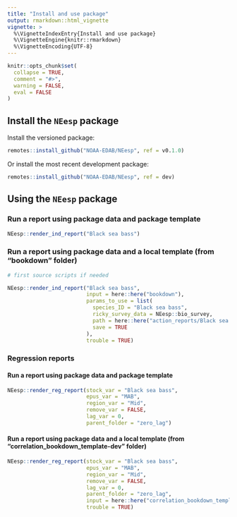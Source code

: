 ```yaml
---
title: "Install and use package"
output: rmarkdown::html_vignette
vignette: >
  %\VignetteIndexEntry{Install and use package}
  %\VignetteEngine{knitr::rmarkdown}
  %\VignetteEncoding{UTF-8}
---
```


```r
knitr::opts_chunk$set(
  collapse = TRUE,
  comment = "#>",
  warning = FALSE,
  eval = FALSE
)
```

## Install the `NEesp` package

Install the versioned package:
```r
remotes::install_github("NOAA-EDAB/NEesp", ref = v0.1.0)
```

Or install the most recent development package:
```r
remotes::install_github("NOAA-EDAB/NEesp", ref = dev)
```

## Using the `NEesp` package

### Run a report using package data and package template
```r
NEesp::render_ind_report("Black sea bass")
```

### Run a report using package data and a local template (from "bookdown" folder)
```r
# first source scripts if needed

NEesp::render_ind_report("Black sea bass", 
                         input = here::here("bookdown"),
                         params_to_use = list(
                           species_ID = "Black sea bass",
                           ricky_survey_data = NEesp::bio_survey,
                           path = here::here("action_reports/Black sea bass", "figures//"),
                           save = TRUE
                         ), 
                         trouble = TRUE)
```

### Regression reports

#### Run a report using package data and package template
```r
NEesp::render_reg_report(stock_var = "Black sea bass",
                         epus_var = "MAB",
                         region_var = "Mid",
                         remove_var = FALSE,
                         lag_var = 0,
                         parent_folder = "zero_lag")
```

#### Run a report using package data and a local template (from "correlation_bookdown_template-dev" folder)
```r
NEesp::render_reg_report(stock_var = "Black sea bass",
                         epus_var = "MAB",
                         region_var = "Mid",
                         remove_var = FALSE,
                         lag_var = 0,
                         parent_folder = "zero_lag",
                         input = here::here("correlation_bookdown_template-dev"),
                         trouble = TRUE)
```




